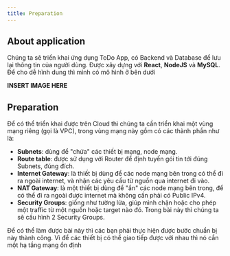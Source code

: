 ```yaml
---
title: Preparation
---
```


## About application

Chúng ta sẽ triển khai ứng dụng ToDo App, có Backend và Database để lưu lại thông tin của người dùng. Được xây dựng với **React**, **NodeJS** và **MySQL**. Để cho dễ hình dung thì mình có mô hình ở bên dưới

**INSERT IMAGE HERE**

## Preparation

Để có thể triển khai được trên Cloud thì chúng ta cần triển khai một vùng mạng riêng (gọi là VPC), trong vùng mạng này gồm có các thành phần như là:

- **Subnets**: dùng để "chứa" các thiết bị mạng, node mạng.
- **Route table**: được sử dụng với Router để định tuyến gói tin tới đúng Subnets, đúng đích.
- **Internet Gateway**: là thiết bị dùng để các node mạng bên trong có thể đi ra ngoài internet, và nhận các yêu cầu từ nguồn qua internet đi vào.
- **NAT Gateway**: là một thiết bị dùng để "ẩn" các node mạng bên trong, để có thể đi ra ngoài được internet mà không cần phải có Public IPv4.
- **Security Groups**: giống như tường lửa, giúp mình chặn hoặc cho phép một traffic từ một nguồn hoặc target nào đó. Trong bài này thì chúng ta sẽ cấu hình 2 Security Groups.

<Notice>
  Để có thể làm được bài này thì các bạn phải thực hiện được bước chuẩn bị này
  thành công. Vì để các thiết bị có thể giao tiếp được với nhau thì nó cần một
  hạ tầng mạng ổn định
</Notice>

